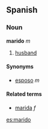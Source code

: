 ==Spanish==
===Noun===
'''marido''' ''m''

# [[husband]]

====Synonyms====
*[[esposo]] ''m''

====Related terms====
*[[marida]] ''f''

[[es:marido]]